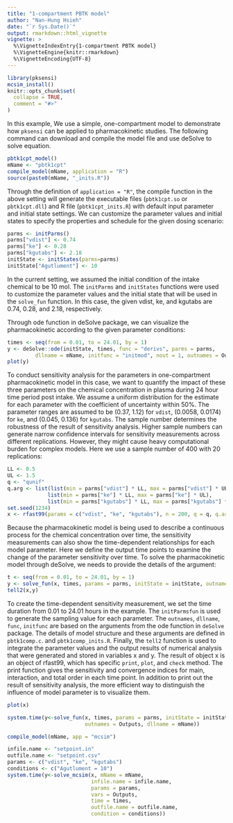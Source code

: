 ```yaml
---
title: "1-compartment PBTK model"
author: "Nan-Hung Hsieh"
date: "`r Sys.Date()`"
output: rmarkdown::html_vignette
vignette: >
  %\VignetteIndexEntry{1-compartment PBTK model}
  %\VignetteEngine{knitr::rmarkdown}
  %\VignetteEncoding{UTF-8}
---
```


```r
library(pksensi)
mcsim_install()
knitr::opts_chunk$set(
  collapse = TRUE,
  comment = "#>"
)
```

In this example, We use a simple, one-compartment model to demonstrate how `pksensi` can be applied to pharmacokinetic studies. The following command can download and compile the model file and use deSolve to solve equation.

```r
pbtk1cpt_model()
mName <- "pbtk1cpt"
compile_model(mName, application = "R")
source(paste0(mName, "_inits.R"))
```

Through the definition of `application = "R"`, the compile function in the above setting will generate the executable files (`pbtk1cpt.so` or `pbtk1cpt.dll`) and R file (`pbtk1cpt_inits.R`) with default input parameter and initial state settings. We can customize the parameter values and initial states to specify the properties and schedule for the given dosing scenario:

```r
parms <- initParms()
parms["vdist"] <- 0.74
parms["ke"] <- 0.28
parms["kgutabs"] <- 2.18
initState <- initStates(parms=parms)
initState["Agutlument"] <- 10
```

In the current setting, we assumed the initial condition of the intake chemical to be 10 mol. The `initParms` and `initStates` functions were used to customize the parameter values and the initial state that will be used in the `solve_fun` function. In this case, the given vdist, ke, and kgutabs are 0.74, 0.28, and 2.18, respectively.

Through ode function in deSolve package, we can visualize the pharmacokinetic according to the given parameter conditions:

```r
times <- seq(from = 0.01, to = 24.01, by = 1)
y <- deSolve::ode(initState, times, func = "derivs", parms = parms, 
         dllname = mName, initfunc = "initmod", nout = 1, outnames = Outputs)
plot(y)
```

To conduct sensitivity analysis for the parameters in one-compartment pharmacokinetic model in this case, we want to quantify the impact of these three parameters on the chemical concentration in plasma during 24 hour time period post intake. We assume a uniform distribution for the estimate for each parameter with the coefficient of uncertainty within 50%. The parameter ranges are assumed to be (0.37, 1.12) for `vdist`, (0.0058, 0.0174) for `ke`, and (0.045, 0.136) for `kgutabs`. The sample number determines the robustness of the result of sensitivity analysis. Higher sample numbers can generate narrow confidence intervals for sensitivity measurements across different replications. However, they might cause heavy computational burden for complex models. Here we use a sample number of 400 with 20 replications:

```r
LL <- 0.5 
UL <- 1.5
q <- "qunif"
q.arg <- list(list(min = parms["vdist"] * LL, max = parms["vdist"] * UL),
             list(min = parms["ke"] * LL, max = parms["ke"] * UL), 
             list(min = parms["kgutabs"] * LL, max = parms["kgutabs"] * UL)) 
set.seed(1234)
x <- rfast99(params = c("vdist", "ke", "kgutabs"), n = 200, q = q, q.arg = q.arg, replicate = 20)
```

Because the pharmacokinetic model is being used to describe a continuous process for the chemical concentration over time, the sensitivity measurements can also show the time-dependent relationships for each model parameter. Here we define the output time points to examine the change of the parameter sensitivity over time. To solve the pharmacokinetic model through deSolve, we needs to provide the details of the argument: 

```r
t <- seq(from = 0.01, to = 24.01, by = 1)
y <- solve_fun(x, times, params = parms, initState = initState, outnames = Outputs, dllname = mName)
tell2(x,y)
```

To create the time-dependent sensitivity measurement, we set the time duration from 0.01 to 24.01 hours in the example. The `initParmsfun` is used to generate the sampling value for each parameter. The `outnames`, `dllname`, `func`, `initfunc` are based on the arguments from the ode function in `deSolve` package. The details of model structure and these arguments are defined in `pbtk1comp.c`. and `pbtk1comp_inits.R`. Finally, the `tell2` function is used to integrate the parameter values and the output results of numerical analysis that were generated and stored in variables x and y. The result of object x is an object of rfast99, which has specific `print`, `plot`, and `check` method. The print function gives the sensitivity and convergence indices for main, interaction, and total order in each time point. In addition to print out the result of sensitivity analysis, the more efficient way to distinguish the influence of model parameter is to visualize them.

```r
plot(x)
```


```r
system.time(y<-solve_fun(x, times, params = parms, initState = initState, 
                         outnames = Outputs, dllname = mName))
```

```r
compile_model(mName, app = "mcsim")
```


```r
infile.name <- "setpoint.in"
outfile.name <- "setpoint.csv"
params <- c("vdist", "ke", "kgutabs")
conditions <- c("Agutlument = 10")
system.time(y<-solve_mcsim(x, mName = mName, 
                           infile.name = infile.name, 
                           params = params,
                           vars = Outputs,
                           time = times,
                           outfile.name = outfile.name,
                           condition = conditions))
```
